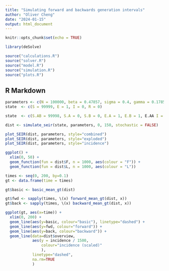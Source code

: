 ```yaml
---
title: "Simulating forward and backwards generation intervals"
author: "Oliver Cheng"
date: "2024-01-15"
output: html_document
---
```


```r
knitr::opts_chunk$set(echo = TRUE)

library(deSolve)

source("calculations.R")
source("solver.R")
source("model.R")
source("simulation.R")
source("plots.R")
```

## R Markdown

```r
parameters <- c(N = 100000, beta = 0.47857, sigma = 0.4, gamma = 0.17857)
state  <- c(S = 99999, E = 1, I = 0, R = 0)

state  <- c(S.AB = 99998, S.A = 0, S.B = 0, E.A = 1, E.B = 1, E.AA I = 0, R = 0)

dist <- simulate_seir(state, parameters, 0, 150, stochastic = FALSE)

plot_SEIR(dist, parameters, style="combined")
plot_SEIR(dist, parameters, style="exploded")
plot_SEIR(dist, parameters, style="incidence")

ggplot() +
  xlim(0, 50) +
  geom_function(fun = dist$F, n = 1000, aes(colour = "F")) +
  geom_function(fun = dist$L, n = 1000, aes(colour = "L"))
```

```r
times <- seq(0, 200, by=0.1)
gt <- data.frame(time = times)

gt$basic <- basic_mean_gt(dist)

gt$fwd <- sapply(times, \(x) forward_mean_gt(dist, x))
gt$back <- sapply(times, \(x) backward_mean_gt(dist, x))

ggplot(gt, aes(x=time)) + 
  xlim(0, 200) +
  geom_line(aes(y=basic, colour="basic"), linetype="dashed") +
  geom_line(aes(y=fwd, colour="forward")) + 
  geom_line(aes(y=back, colour="backward")) +
  geom_line(data=dist$overview,
            aes(y = incidence / 1500,
                colour="incidence (scaled)"
                ),
            linetype="dashed",
            na.rm=TRUE
            )
```